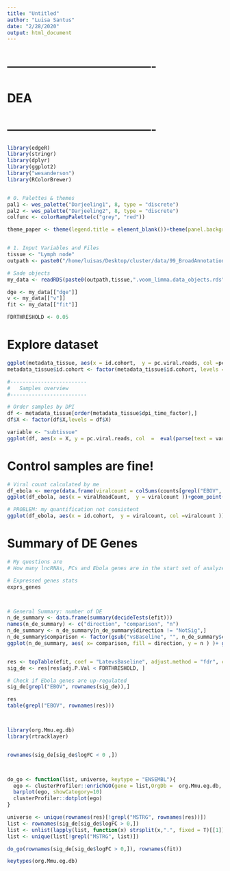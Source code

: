 ```yaml
---
title: "Untitled"
author: "Luisa Santus"
date: "2/28/2020"
output: html_document
---
```




# -------------------------------------
#       DEA
# -------------------------------------

```r
library(edgeR)
library(stringr)
library(dplyr)
library(ggplot2)
library("wesanderson")
library(RColorBrewer)


# 0. Palettes & themes 
pal1 <- wes_palette("Darjeeling1", 8, type = "discrete")
pal2 <- wes_palette("Darjeeling2", 8, type = "discrete")
colfunc <- colorRampPalette(c("grey", "red"))

theme_paper <- theme(legend.title = element_blank())+theme(panel.background = element_rect(fill = "white", colour = "white"))+theme(panel.background = element_rect(fill = "white", colour = "grey50"))+theme(axis.text = element_text(size = 18), axis.title = element_text(size = 20), legend.text = element_text(size = 18))


# 1. Input Variables and Files
tissue <- "Lymph node"
outpath <- paste0("/home/luisas/Desktop/cluster/data/99_BroadAnnotation_Feb2021/05_DEA/Tissues/",tissue,"/")

# Sade objects
my_data <- readRDS(paste0(outpath,tissue,".voom_limma.data_objects.rds"))

dge <- my_data[["dge"]] 
v <- my_data[["v"]] 
fit <- my_data[["fit"]] 

FDRTHRESHOLD <- 0.05
```



# Explore dataset

```r
ggplot(metadata_tissue, aes(x = id.cohort,  y = pc.viral.reads, col =pc.viral.reads ))+geom_point(size = 2)+theme_paper+scale_color_continuous()
metadata_tissue$id.cohort <- factor(metadata_tissue$id.cohort, levels = c("D000", "D001", "D002", "D003", "D004", "D005","D006","D007","D008" ))

#-------------------------
#   Samples overview
#-------------------------

# Order samples by DPI 
df <- metadata_tissue[order(metadata_tissue$dpi_time_factor),]
df$X <- factor(df$X,levels = df$X)

variable <- "subtissue"
ggplot(df, aes(x = X, y = pc.viral.reads, col  =  eval(parse(text = variable)), fill = eval(parse(text = variable))))+geom_bar(stat = "identity")+theme_paper+xlab("Samples sorted by DPI")+ylab("% Viral read per sample")+theme(axis.ticks.x = element_blank(), axis.text.x = element_blank())+ggtitle("Lymph node")+theme(title = element_text(size = 20))+scale_color_brewer(palette = "Set3")+scale_fill_brewer(palette = "Set3") +facet_grid(. ~ id.cohort, scales = "free_x") 

```

# Control samples are fine!

```r
# Viral count calculated by me
df_ebola <- merge(data.frame(viralcount = colSums(counts[grepl("EBOV", rownames(counts)),])), metadata_tissue, by = "row.names", all.x = F) 
ggplot(df_ebola, aes(x = viralReadCount,  y = viralcount ))+geom_point(size = 2)+theme_paper+scale_color_continuous()

# PROBLEM: my quantification not consistent
ggplot(df_ebola, aes(x = id.cohort,  y = viralcount, col =viralcount ))+geom_point(size = 2)+theme_paper+scale_color_continuous()
```


# Summary of DE Genes 

```r

# My questions are
# How many lncRNAs, PCs and Ebola genes are in the start set of analyzed genes 

# Expressed genes stats
exprs_genes



# General Summary: number of DE
n_de_summary <- data.frame(summary(decideTests(efit)))
names(n_de_summary) <- c("direction", "comparison", "n")
n_de_summary <- n_de_summary[n_de_summary$direction != "NotSig",]
n_de_summary$comparison <- factor(gsub("vsBaseline", "", n_de_summary$comparison) , levels = c("Early", "Middle", "Late"))
ggplot(n_de_summary, aes( x= comparison, fill = direction, y = n ) )+ geom_bar(stat = "identity", alpha = 0.7)+theme_paper+xlab("")+ylab("")+scale_fill_manual(values = rev(pal1[1:2]))+ggtitle("Number of DE genes")+theme(title = element_text(size =20 ))


res <- topTable(efit, coef = "LatevsBaseline", adjust.method = "fdr", confint = TRUE, n = Inf)
sig_de <- res[res$adj.P.Val < FDRTHRESHOLD, ]

# Check if Ebola genes are up-regulated 
sig_de[grepl("EBOV", rownames(sig_de)),]

res
table(grepl("EBOV", rownames(res)))




```




```r
library(org.Mmu.eg.db)
library(rtracklayer)


rownames(sig_de[sig_de$logFC < 0 ,])



do_go <- function(list, universe, keytype = "ENSEMBL"){
  ego <- clusterProfiler::enrichGO(gene = list,OrgDb =  org.Mmu.eg.db, keyType = keytype,ont = "BP",universe =universe)
  barplot(ego, showCategory=10)
  clusterProfiler::dotplot(ego)
}

universe <- unique(rownames(res)[!grepl("MSTRG", rownames(res))])
list <- rownames(sig_de[sig_de$logFC > 0,])
list <- unlist(lapply(list, function(x) strsplit(x,".", fixed = T)[[1]][1]))
list <- unique(list[!grepl("MSTRG", list)])

do_go(rownames(sig_de[sig_de$logFC > 0,]), rownames(fit))

keytypes(org.Mmu.eg.db)
```




















